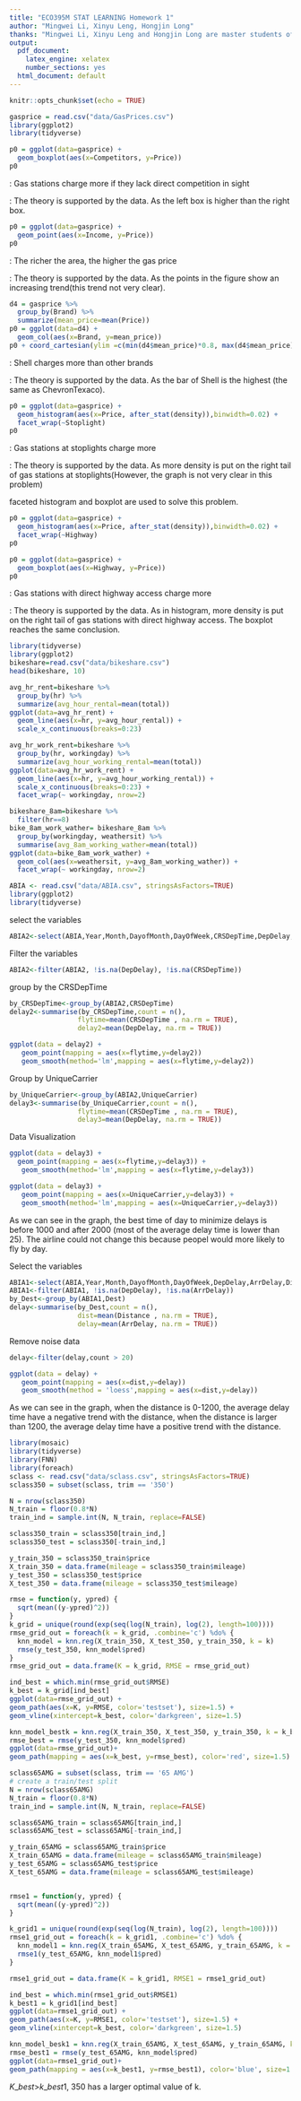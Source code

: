 ```yaml
---
title: "ECO395M STAT LEARNING Homework 1" 
author: "Mingwei Li, Xinyu Leng, Hongjin Long"
thanks: "Mingwei Li, Xinyu Leng and Hongjin Long are master students of economics, The University of Texas at Austin"
output:
  pdf_document: 
    latex_engine: xelatex
    number_sections: yes
  html_document: default
---
```

```r
knitr::opts_chunk$set(echo = TRUE)
```

\begin{abstract}
This document is the first homework of ECO395M STAT LEARNING. The projects \textbf{Gas Price}, \textbf{a bike share network}, \textbf{flights at ABIA} and \textbf{K-nearest neighbors} are included in this document. The whole project is available at \textcolor{blue}{\href{https://github.com/mliw/datamining_hk1}{here}}. 
\begin{figure}[!htbp]
	\centering
	\includegraphics[width=0.85\textwidth]{pic/0.jpg}
\end{figure}

\end{abstract}

\newpage
\tableofcontents

\newpage
\section{Gas Price}
```r
gasprice = read.csv("data/GasPrices.csv")
library(ggplot2)
library(tidyverse)
```

\textbf{(A) Gas stations charge more if they lack direct competition in sight (boxplot).}

```r
p0 = ggplot(data=gasprice) + 
  geom_boxplot(aes(x=Competitors, y=Price))
p0
```
\textbf{Claim}: Gas stations charge more if they lack direct competition in sight

\textbf{Conclusion}: The theory is supported by the data. As the left box is higher than the right box.

\newpage
\textbf{(B) The richer the area, the higher the gas price (scatter plot).}

```r
p0 = ggplot(data=gasprice) + 
  geom_point(aes(x=Income, y=Price))
p0
```
\textbf{Claim}: The richer the area, the higher the gas price

\textbf{Conclusion}: The theory is supported by the data. As the points in the figure show an increasing trend(this trend not very clear).

\newpage
\textbf{(C) Shell charges more than other brands (bar plot).}

```r
d4 = gasprice %>%
  group_by(Brand) %>%
  summarize(mean_price=mean(Price))
p0 = ggplot(data=d4) + 
  geom_col(aes(x=Brand, y=mean_price))
p0 + coord_cartesian(ylim =c(min(d4$mean_price)*0.8, max(d4$mean_price)))
```

\textbf{Claim}: Shell charges more than other brands

\textbf{Conclusion}: The theory is supported by the data. As the bar of Shell is the highest (the same as ChevronTexaco).


\newpage
\textbf{(D) Gas stations at stoplights charge more (faceted histogram).}

```r
p0 = ggplot(data=gasprice) + 
  geom_histogram(aes(x=Price, after_stat(density)),binwidth=0.02) + 
  facet_wrap(~Stoplight)
p0
```

\textbf{Claim}: Gas stations at stoplights charge more

\textbf{Conclusion}: The theory is supported by the data. As more density is put on the right tail of gas stations at stoplights(However, the graph is not very clear in this problem)


\newpage
\textbf{(E) Gas stations with direct highway access charge more (your choice of plot).}

faceted histogram and boxplot are used to solve this problem.

\textbf{(1)faceted histogram:}
```r
p0 = ggplot(data=gasprice) + 
  geom_histogram(aes(x=Price, after_stat(density)),binwidth=0.02) + 
  facet_wrap(~Highway)
p0
```

\textbf{(2)boxplot:}
```r
p0 = ggplot(data=gasprice) + 
  geom_boxplot(aes(x=Highway, y=Price))
p0
```

\textbf{Claim}: Gas stations with direct highway access charge more

\textbf{Conclusion}: The theory is supported by the data. As in histogram, more density is put on the right tail of gas stations with direct highway access. The boxplot reaches the same conclusion.

\section{a bike share network}
```r
library(tidyverse)
library(ggplot2)
bikeshare=read.csv("data/bikeshare.csv")
head(bikeshare, 10)
```

\textbf{(a) Plot A: a line graph showing average bike rentals (total) versus hour of the day (hr).}

```r
avg_hr_rent=bikeshare %>%
  group_by(hr) %>%
  summarize(avg_hour_rental=mean(total))
ggplot(data=avg_hr_rent) + 
  geom_line(aes(x=hr, y=avg_hour_rental)) +
  scale_x_continuous(breaks=0:23)
```

\textbf{(b) Plot B: a faceted line graph showing average bike rentals versus hour of the day, faceted according to whether it is a working day (workingday).}
```r
avg_hr_work_rent=bikeshare %>%
  group_by(hr, workingday) %>%
  summarize(avg_hour_working_rental=mean(total))
ggplot(data=avg_hr_work_rent) + 
  geom_line(aes(x=hr, y=avg_hour_working_rental)) +
  scale_x_continuous(breaks=0:23) +
  facet_wrap(~ workingday, nrow=2)
```

\newpage
\textbf{(c) Plot C: a faceted bar plot showing average ridership during the 8 AM hour by weather situation code (weathersit), faceted according to whether it is a working day or not.}

```r
bikeshare_8am=bikeshare %>%
  filter(hr==8)
bike_8am_work_wather= bikeshare_8am %>%
  group_by(workingday, weathersit) %>%
  summarise(avg_8am_working_wather=mean(total))
ggplot(data=bike_8am_work_wather) + 
  geom_col(aes(x=weathersit, y=avg_8am_working_wather)) +
  facet_wrap(~ workingday, nrow=2)
``` 

\newpage
\section{flights at ABIA}

\textbf{(1)Dataset and Pakages}
```r
ABIA <- read.csv("data/ABIA.csv", stringsAsFactors=TRUE)
library(ggplot2)
library(tidyverse)
```

\vspace{12pt}
\textbf{(2)Consider the best time of day to fly to minimize delays}

select the variables
```r
ABIA2<-select(ABIA,Year,Month,DayofMonth,DayOfWeek,CRSDepTime,DepDelay,UniqueCarrier)
```
Filter the variables
```r
ABIA2<-filter(ABIA2, !is.na(DepDelay), !is.na(CRSDepTime))
```
group by the CRSDepTime
```r
by_CRSDepTime<-group_by(ABIA2,CRSDepTime)
delay2<-summarise(by_CRSDepTime,count = n(),
                 flytime=mean(CRSDepTime , na.rm = TRUE),
                 delay2=mean(DepDelay, na.rm = TRUE))
```

\textbf{(3)Data Visualization}
```r
ggplot(data = delay2) +
   geom_point(mapping = aes(x=flytime,y=delay2))
   geom_smooth(method='lm',mapping = aes(x=flytime,y=delay2))
```

\vspace{12pt}
\textbf{(4)Consider this change by airline?}

Group by UniqueCarrier
```r
by_UniqueCarrier<-group_by(ABIA2,UniqueCarrier) 
delay3<-summarise(by_UniqueCarrier,count = n(),
                 flytime=mean(CRSDepTime , na.rm = TRUE),
                 delay3=mean(DepDelay, na.rm = TRUE))
```

Data Visualization
```r
ggplot(data = delay3) +
  geom_point(mapping = aes(x=flytime,y=delay3)) + 
   geom_smooth(method='lm',mapping = aes(x=flytime,y=delay3))
```

```r
ggplot(data = delay3) +
   geom_point(mapping = aes(x=UniqueCarrier,y=delay3)) + 
   geom_smooth(method='lm',mapping = aes(x=UniqueCarrier,y=delay3))
```

\textbf{Conclusion:} As we can see in the graph, the best time of day to minimize delays is before 1000 and after 2000 (most of the average delay time is lower than 25). The airline could not change this because peopel would more likely to fly by day.

\vspace{12pt}
\textbf{(5)Consider the correlation between fly distance and flight delay}

Select the variables
```r
ABIA1<-select(ABIA,Year,Month,DayofMonth,DayOfWeek,DepDelay,ArrDelay,Distance,Dest)
ABIA1<-filter(ABIA1, !is.na(DepDelay), !is.na(ArrDelay))
by_Dest<-group_by(ABIA1,Dest)
delay<-summarise(by_Dest,count = n(),
                 dist=mean(Distance , na.rm = TRUE),
                 delay=mean(ArrDelay, na.rm = TRUE))
```

Remove noise data
```r
delay<-filter(delay,count > 20)
```
```r
ggplot(data = delay) +
   geom_point(mapping = aes(x=dist,y=delay))
   geom_smooth(method = 'loess',mapping = aes(x=dist,y=delay))
```

\textbf{Conclusion} As we can see in the graph, when the distance is 0-1200, the average delay time have a negative trend with the distance, when the distance is larger than 1200, the average delay time have a positive trend with the distance.

\newpage
\section{K-nearest neighbors}

\textbf{(1)Packages and Datasets}
```r
library(mosaic)
library(tidyverse)
library(FNN)
library(foreach)
sclass <- read.csv("data/sclass.csv", stringsAsFactors=TRUE)
sclass350 = subset(sclass, trim == '350')
```

\vspace{12pt}
\textbf{(2)Create a train/test split}
```r
N = nrow(sclass350)
N_train = floor(0.8*N)
train_ind = sample.int(N, N_train, replace=FALSE)

sclass350_train = sclass350[train_ind,]
sclass350_test = sclass350[-train_ind,]

y_train_350 = sclass350_train$price
X_train_350 = data.frame(mileage = sclass350_train$mileage)
y_test_350 = sclass350_test$price
X_test_350 = data.frame(mileage = sclass350_test$mileage)

rmse = function(y, ypred) {
  sqrt(mean((y-ypred)^2))
}
k_grid = unique(round(exp(seq(log(N_train), log(2), length=100))))
rmse_grid_out = foreach(k = k_grid, .combine='c') %do% {
  knn_model = knn.reg(X_train_350, X_test_350, y_train_350, k = k)
  rmse(y_test_350, knn_model$pred)
}
rmse_grid_out = data.frame(K = k_grid, RMSE = rmse_grid_out)
```

\newpage
\textbf{(3)Visualization}
```r
ind_best = which.min(rmse_grid_out$RMSE)
k_best = k_grid[ind_best]
ggplot(data=rmse_grid_out) + 
geom_path(aes(x=K, y=RMSE, color='testset'), size=1.5) + 
geom_vline(xintercept=k_best, color='darkgreen', size=1.5)
```

\vspace{12pt}
\textbf{(4)Fit the model at the optimal k}
```r
knn_model_bestk = knn.reg(X_train_350, X_test_350, y_train_350, k = k_best)
rmse_best = rmse(y_test_350, knn_model$pred)
ggplot(data=rmse_grid_out)+
geom_path(mapping = aes(x=k_best, y=rmse_best), color='red', size=1.5)
```

\vspace{12pt}
\textbf{(5)Focus on second trim level: 65 AMG}
```r
sclass65AMG = subset(sclass, trim == '65 AMG')
# create a train/test split
N = nrow(sclass65AMG)
N_train = floor(0.8*N)
train_ind = sample.int(N, N_train, replace=FALSE)

sclass65AMG_train = sclass65AMG[train_ind,]
sclass65AMG_test = sclass65AMG[-train_ind,]

y_train_65AMG = sclass65AMG_train$price
X_train_65AMG = data.frame(mileage = sclass65AMG_train$mileage)
y_test_65AMG = sclass65AMG_test$price
X_test_65AMG = data.frame(mileage = sclass65AMG_test$mileage)


rmse1 = function(y, ypred) {
  sqrt(mean((y-ypred)^2))
}

k_grid1 = unique(round(exp(seq(log(N_train), log(2), length=100))))
rmse1_grid_out = foreach(k = k_grid1, .combine='c') %do% {
  knn_model1 = knn.reg(X_train_65AMG, X_test_65AMG, y_train_65AMG, k = k)
  rmse1(y_test_65AMG, knn_model1$pred)
}

rmse1_grid_out = data.frame(K = k_grid1, RMSE1 = rmse1_grid_out)
```

```r
ind_best = which.min(rmse1_grid_out$RMSE1)
k_best1 = k_grid1[ind_best]
ggplot(data=rmse1_grid_out) + 
geom_path(aes(x=K, y=RMSE1, color='testset'), size=1.5) +  
geom_vline(xintercept=k_best, color='darkgreen', size=1.5)
```

\vspace{12pt}
\textbf{(6)Fit the model at the optimal k}
```r
knn_model_besk1 = knn.reg(X_train_65AMG, X_test_65AMG, y_train_65AMG, k = k_best1)
rmse_best1 = rmse(y_test_65AMG, knn_model$pred)
ggplot(data=rmse1_grid_out)+
geom_path(mapping = aes(x=k_best1, y=rmse_best1), color='blue', size=1.5)
```

\textbf{Conclusion:} $K\_best$>$k\_best1$, 350 has a larger optimal value of k. 
  
  